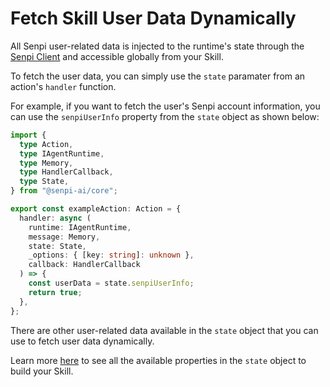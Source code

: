 
# Fetch Skill User Data Dynamically

<CopyPageButton />

All Senpi user-related data is injected to the runtime's state through the [Senpi Client](../../references/senpi-client/index.mdx) and accessible globally from your Skill.

To fetch the user data, you can simply use the `state` paramater from an action's `handler` function.

For example, if you want to fetch the user's Senpi account information, you can use the `senpiUserInfo` property from the `state` object as shown below:

```typescript {17}
import {
  type Action,
  type IAgentRuntime,
  type Memory,
  type HandlerCallback,
  type State,
} from "@senpi-ai/core";

export const exampleAction: Action = {
  handler: async (
    runtime: IAgentRuntime,
    message: Memory,
    state: State,
    _options: { [key: string]: unknown },
    callback: HandlerCallback
  ) => {
    const userData = state.senpiUserInfo;
    return true;
  },
};
```

There are other user-related data available in the `state` object that you can use to fetch user data dynamically.

Learn more [here](../../references/senpi-client/index.mdx) to see all the available properties in the `state` object to build your Skill.

<DeveloperSupport />

